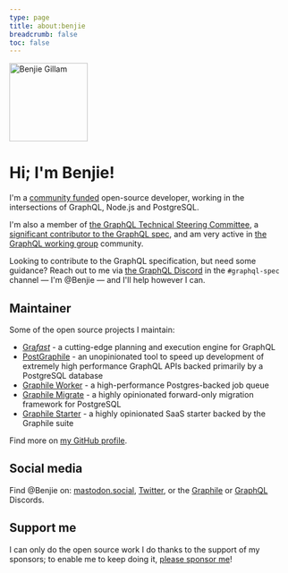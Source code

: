 ```yaml
---
type: page
title: about:benjie
breadcrumb: false
toc: false
---
```



<p style={{ textAlign: "center" }}>
  <Image
    width="140"
    height="140"
    style={{ display: "inline-block", borderRadius: "50%", overflow: "hidden" }}
    src="/img/avatar.jpg"
    alt="Benjie Gillam"
  />
</p>

# Hi; I'm Benjie!

I'm a [community funded](https://github.com/sponsors/benjie) open-source
developer, working in the intersections of GraphQL, Node.js and PostgreSQL.

I'm also a member of [the GraphQL Technical Steering
Committee](https://github.com/graphql/graphql-wg/blob/main/GraphQL-TSC.md#tsc-members),
a [significant contributor to the GraphQL
spec](https://github.com/graphql/graphql-spec/graphs/contributors), and am very
active in [the GraphQL working group](https://github.com/graphql/graphql-wg/graphs/contributors) community.

Looking to contribute to the GraphQL specification, but need some guidance?
Reach out to me via [the GraphQL Discord](https://discord.graphql.org) in the
`#graphql-spec` channel — I'm @Benjie — and I'll help however I can.

## Maintainer

Some of the open source projects I maintain:

- [Gra*fast*](https://grafast.org) - a cutting-edge planning and execution engine for GraphQL
- [PostGraphile](https://postgraphile.org) - an unopinionated tool to speed up development of extremely high performance GraphQL APIs backed primarily by a PostgreSQL database
- [Graphile Worker](https://github.com/graphile/worker) - a high-performance Postgres-backed job queue
- [Graphile Migrate](https://github.com/graphile/migrate) - a highly opinionated forward-only migration framework for PostgreSQL
- [Graphile Starter](https://github.com/graphile/starter) - a highly opinionated SaaS starter backed by the Graphile suite

Find more on [my GitHub profile](https://github.com/benjie).

## Social media

Find @Benjie on: [mastodon.social](https://mastodon.social/@benjie),
[Twitter](https://twitter.com/benjie),
 or the
[Graphile](https://discord.gg/graphile) or
[GraphQL](https://discord.graphql.org) Discords.

## Support me

I can only do the open source work I do thanks to the support of my
sponsors; to enable me to keep doing it,
[please sponsor me](https://github.com/sponsors/benjie)!
